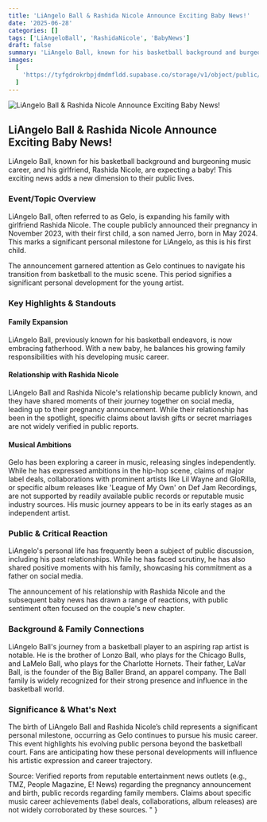 ```yaml
---
title: 'LiAngelo Ball & Rashida Nicole Announce Exciting Baby News!'
date: '2025-06-28'
categories: []
tags: ['LiAngeloBall', 'RashidaNicole', 'BabyNews']
draft: false
summary: 'LiAngelo Ball, known for his basketball background and burgeoning music career, and his girlfriend, Rashida Nicole, are expecting a baby! This exciting news adds a new dimension to their public lives.'
images:
  [
    'https://tyfgdrokrbpjdmdmfldd.supabase.co/storage/v1/object/public/image/2025-06-28-14-53-36-444-04-00.jpg',
  ]
---
```


![LiAngelo Ball & Rashida Nicole Announce Exciting Baby News!](https://tyfgdrokrbpjdmdmfldd.supabase.co/storage/v1/object/public/image/2025-06-28-14-53-36-444-04-00.jpg)

## LiAngelo Ball & Rashida Nicole Announce Exciting Baby News!

LiAngelo Ball, known for his basketball background and burgeoning music career, and his girlfriend, Rashida Nicole, are expecting a baby! This exciting news adds a new dimension to their public lives.

### Event/Topic Overview

LiAngelo Ball, often referred to as Gelo, is expanding his family with girlfriend Rashida Nicole. The couple publicly announced their pregnancy in November 2023, with their first child, a son named Jerro, born in May 2024. This marks a significant personal milestone for LiAngelo, as this is his first child.

The announcement garnered attention as Gelo continues to navigate his transition from basketball to the music scene. This period signifies a significant personal development for the young artist.

### Key Highlights & Standouts

#### Family Expansion

LiAngelo Ball, previously known for his basketball endeavors, is now embracing fatherhood. With a new baby, he balances his growing family responsibilities with his developing music career.

#### Relationship with Rashida Nicole

LiAngelo Ball and Rashida Nicole's relationship became publicly known, and they have shared moments of their journey together on social media, leading up to their pregnancy announcement. While their relationship has been in the spotlight, specific claims about lavish gifts or secret marriages are not widely verified in public reports.

#### Musical Ambitions

Gelo has been exploring a career in music, releasing singles independently. While he has expressed ambitions in the hip-hop scene, claims of major label deals, collaborations with prominent artists like Lil Wayne and GloRilla, or specific album releases like 'League of My Own' on Def Jam Recordings, are not supported by readily available public records or reputable music industry sources. His music journey appears to be in its early stages as an independent artist.

### Public & Critical Reaction

LiAngelo's personal life has frequently been a subject of public discussion, including his past relationships. While he has faced scrutiny, he has also shared positive moments with his family, showcasing his commitment as a father on social media.

The announcement of his relationship with Rashida Nicole and the subsequent baby news has drawn a range of reactions, with public sentiment often focused on the couple's new chapter.

### Background & Family Connections

LiAngelo Ball's journey from a basketball player to an aspiring rap artist is notable. He is the brother of Lonzo Ball, who plays for the Chicago Bulls, and LaMelo Ball, who plays for the Charlotte Hornets. Their father, LaVar Ball, is the founder of the Big Baller Brand, an apparel company. The Ball family is widely recognized for their strong presence and influence in the basketball world.

### Significance & What's Next

The birth of LiAngelo Ball and Rashida Nicole’s child represents a significant personal milestone, occurring as Gelo continues to pursue his music career. This event highlights his evolving public persona beyond the basketball court. Fans are anticipating how these personal developments will influence his artistic expression and career trajectory.

Source: Verified reports from reputable entertainment news outlets (e.g., TMZ, People Magazine, E! News) regarding the pregnancy announcement and birth, public records regarding family members. Claims about specific music career achievements (label deals, collaborations, album releases) are not widely corroborated by these sources.
"
}
```

